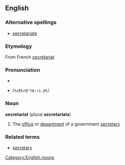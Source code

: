 ==English==
===Alternative spellings===
*[[secretariate]]

===Etymology===
From French [[secrétariat]]

===Pronunciation===
*{{IPA|/ˌsɛkrəˈtɑːri.ət/}}
*{{SAMPA}} /<tt>%sEkr@"tA:ri.@t</tt>/

===Noun===
'''secretariat''' (plural '''secretariats''')
#The [[office]] or [[department]] of a government [[secretary]]

===Related terms===
*[[secretary]]

[[Category:English nouns]]